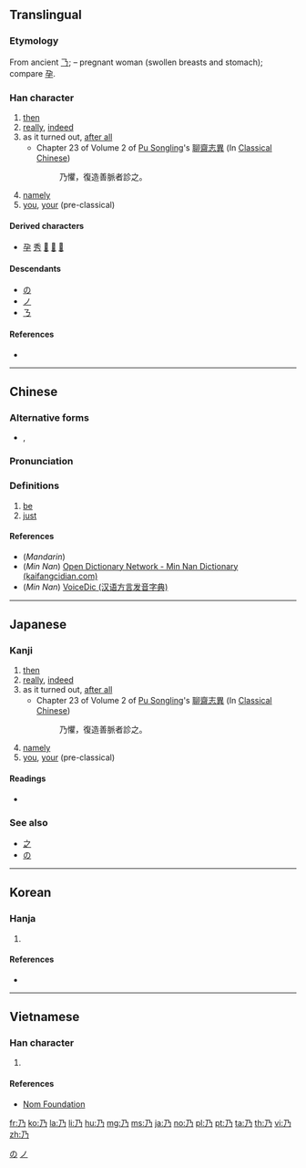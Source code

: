 {{also|ㄋ|及|廴|廼}}<!-- may be replaced by zh-forms -->
==Translingual==
{{stroke order|type=animate}}

===Etymology===
{{Han etyl}}
From ancient [[𠄎]]; {{liushu|i}} – pregnant woman (swollen breasts and stomach); compare [[孕]].

===Han character===
{{Han char|rn=4|rad=丿|as=01|sn=2|four=17227|canj=NHS|ids=⿹𠄎丿}}

# [[then]]
# [[really]], [[indeed]]
# as it turned out, [[after all]]
#* Chapter 23 of Volume 2 of [[w:Pu Songling|Pu Songling]]'s [[w:zh:聊齋志異|聊齋志異]] (In [[w:Classical Chinese|Classical Chinese]])
#*: 乃懼，復造善脈者診之。
# [[namely]]
# [[you]], [[your]] (pre-classical)

====Derived characters====
* [[孕]] [[秀]] [[𤜠]] [[𧈣]] [[𫂲]]

====Descendants====
* [[の]]
* [[ノ]]
* [[ㄋ]]

====References====
* {{Han ref|kx=0081.120|dkj=00113|dj=0165.030|hdz=10031.050|uh=4E43|ud=20035|bh=A444|bd=42052}}

[[Category:Han characters from which hiragana were derived|の]]
[[Category:Han characters from which katakana were derived|ノ]]

----

==Chinese==
{{zh-forms}}

===Alternative forms===
* {{zh-l|迺}}, {{zh-l|廼}}

===Pronunciation===
{{zh-pron
|m=nǎi
|c=naai5,laai5,oi2
|h=
|mn=lái/nái
|w=
|mc=y
|oc=y
|ma=
|cat=adv,pron
}}

===Definitions===
# [[be]]
# [[just]]

====References====
* (''Mandarin'') {{reference-book|last=|first=|authorlink=|coauthors=|year=2005|title=新編字典|language=Mandarin/English|publisher=吉林大學出版社|location=|id=ISBN 7560124291}}
* (''Min Nan'') [http://kaifangcidian.com/han/minnan/%E4%B9%83 Open Dictionary Network - Min Nan Dictionary (kaifangcidian.com)]
* (''Min Nan'') [http://cn.voicedic.com/ VoiceDic (汉语方言发音字典)]

----

==Japanese==

===Kanji===
{{ja-kanji|grade=n|rs=丿01}}

# [[then]]
# [[really]], [[indeed]]
# as it turned out, [[after all]]
#* Chapter 23 of Volume 2 of [[w:Pu Songling|Pu Songling]]'s [[w:zh:聊齋志異|聊齋志異]] (In [[w:Classical Chinese|Classical Chinese]])
#*: 乃懼，復造善脈者診之。
# [[namely]]
# [[you]], [[your]] (pre-classical)

====Readings====
* {{ja-readings|on=[[だい]] (dai), [[あい]] (ai), [[ない]] (nai)|kun=[[すなわち]] (sunawachi), [[の]] (no)}}

===See also===
* [[之]]
* [[の]]

----

==Korean==

===Hanja===
{{ko-hanja|hangeul=내|rv=nae|mr=nae|y=nay|eumhun=이에|ehrv=ie|ehmr=ie|ehy=}}

# {{defn|lang=ko|sort=丿01}}

====References====
* {{Hanja ref|nav=8589}}

----

==Vietnamese==

===Han character===
{{vi-hantu|[[nải]], [[nãi]], [[náy]], [[nảy]], [[nấy]], [[nãy]], [[nới]], [[hồng]]|rs=丿01}}

# {{defn|lang=vi|sort=丿01}}

====References====
* [http://nomfoundation.org/common/nom_details.php?codepoint=4e43 Nom Foundation]

[[fr:乃]]
[[ko:乃]]
[[la:乃]]
[[li:乃]]
[[hu:乃]]
[[mg:乃]]
[[ms:乃]]
[[ja:乃]]
[[no:乃]]
[[pl:乃]]
[[pt:乃]]
[[ta:乃]]
[[th:乃]]
[[vi:乃]]
[[zh:乃]]